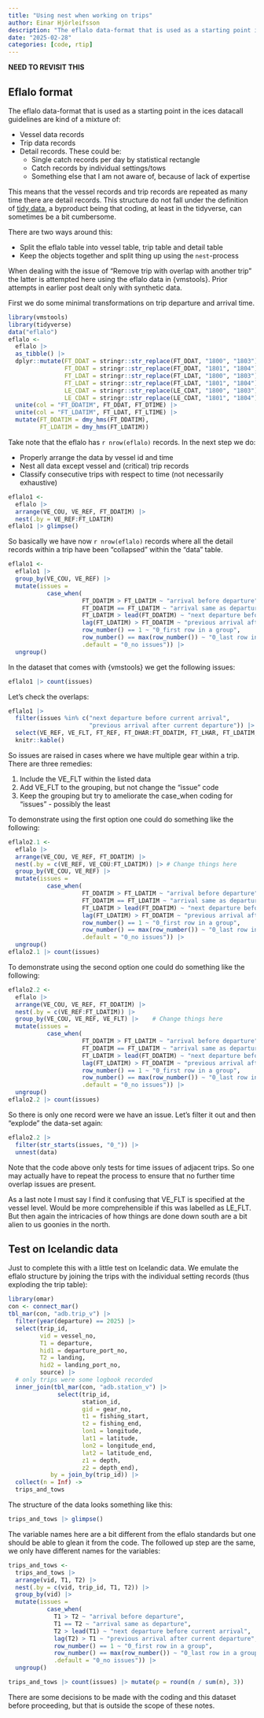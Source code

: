 ```yaml
---
title: "Using nest when working on trips"
author: Einar Hjörleifsson
description: "The eflalo data-format that is used as a starting point in the ices datacall guidelines is not tidy. Hence when e.g. trying to deal with issues in the trip registration, like time overlaps, one can end up with some cumbersome coding sequence. Here an attempt is made to use the `nest` feature with the objective of simplifying the code."
date: "2025-02-28"
categories: [code, rtip]
---
```


**NEED TO REVISIT THIS**

## Eflalo format

The eflalo data-format that is used as a starting point in the ices datacall guidelines are kind of a mixture of:

* Vessel data records
* Trip data records
* Detail records. These could be:
  * Single catch records per day by statistical rectangle
  * Catch records by individual settings/tows
  * Something else that I am not aware of, because of lack of expertise

This means that the vessel records and trip records are repeated as many time there are detail records. This structure do not fall under the definition of [tidy data](https://r4ds.hadley.nz/data-tidy.html#sec-tidy-data), a byproduct being that coding, at least in the tidyverse, can sometimes be a bit cumbersome.

There are two ways around this:

* Split the eflalo table into vessel table, trip table and detail table
* Keep the objects together and split thing up using the `nest`-process

When dealing with the issue of "Remove trip with overlap with another trip" the latter is attempted here using the eflalo data in {vmstools}. Prior attempts in earlier post dealt only with synthetic data.

First we do some minimal transformations on trip departure and arrival time.

```r
library(vmstools)
library(tidyverse)
data("eflalo")
eflalo <- 
  eflalo |> 
  as_tibble() |> 
  dplyr::mutate(FT_DDAT = stringr::str_replace(FT_DDAT, "1800", "1803"),
                FT_DDAT = stringr::str_replace(FT_DDAT, "1801", "1804"),
                FT_LDAT = stringr::str_replace(FT_LDAT, "1800", "1803"),
                FT_LDAT = stringr::str_replace(FT_LDAT, "1801", "1804"),
                LE_CDAT = stringr::str_replace(LE_CDAT, "1800", "1803"),
                LE_CDAT = stringr::str_replace(LE_CDAT, "1801", "1804")) |> 
  unite(col = "FT_DDATIM", FT_DDAT, FT_DTIME) |> 
  unite(col = "FT_LDATIM", FT_LDAT, FT_LTIME) |> 
  mutate(FT_DDATIM = dmy_hms(FT_DDATIM),
         FT_LDATIM = dmy_hms(FT_LDATIM))
```

Take note that the eflalo has `r nrow(eflalo)` records. In the next step we do:

* Properly arrange the data by vessel id and time
* Nest all data except vessel and (critical) trip records
* Classify consecutive trips with respect to time (not necessarily exhaustive)

```r
eflalo1 <- 
  eflalo |> 
  arrange(VE_COU, VE_REF, FT_DDATIM) |> 
  nest(.by = VE_REF:FT_LDATIM)
eflalo1 |> glimpse()
```

So basically we have now `r nrow(eflalo)` records where all the detail records within a trip have been "collapsed" within the "data" table.

```r
eflalo1 <- 
  eflalo1 |> 
  group_by(VE_COU, VE_REF) |> 
  mutate(issues = 
           case_when(
                     FT_DDATIM > FT_LDATIM ~ "arrival before departure",
                     FT_DDATIM == FT_LDATIM ~ "arrival same as departure",
                     FT_LDATIM > lead(FT_DDATIM) ~ "next departure before current arrival",
                     lag(FT_LDATIM) > FT_DDATIM ~ "previous arrival after current departure",
                     row_number() == 1 ~ "0_first row in a group", 
                     row_number() == max(row_number()) ~ "0_last row in a group",
                     .default = "0_no issues")) |> 
  ungroup()
```

In the dataset that comes with {vmstools} we get the following issues:

```r
eflalo1 |> count(issues)
```

Let's check the overlaps:

```r
eflalo1 |> 
  filter(issues %in% c("next departure before current arrival",
                       "previous arrival after current departure")) |> 
  select(VE_REF, VE_FLT, FT_REF, FT_DHAR:FT_DDATIM, FT_LHAR, FT_LDATIM, issues) |> 
  knitr::kable()
```

So issues are raised in cases where we have multiple gear within a trip. There are three remedies:

1. Include the VE_FLT within the listed data
2. Add VE_FLT to the grouping, but not change the "issue" code
3. Keep the grouping but try to ameliorate the case_when coding for "issues" - possibly the least 

To demonstrate using the first option one could do something like the following:

```r
eflalo2.1 <- 
  eflalo |> 
  arrange(VE_COU, VE_REF, FT_DDATIM) |> 
  nest(.by = c(VE_REF, VE_COU:FT_LDATIM)) |> # Change things here
  group_by(VE_COU, VE_REF) |> 
  mutate(issues = 
           case_when(
                     FT_DDATIM > FT_LDATIM ~ "arrival before departure",
                     FT_DDATIM == FT_LDATIM ~ "arrival same as departure",
                     FT_LDATIM > lead(FT_DDATIM) ~ "next departure before current arrival",
                     lag(FT_LDATIM) > FT_DDATIM ~ "previous arrival after current departure",
                     row_number() == 1 ~ "0_first row in a group", 
                     row_number() == max(row_number()) ~ "0_last row in a group",
                     .default = "0_no issues")) |> 
  ungroup()
eflalo2.1 |> count(issues)
```

To demonstrate using the second option one could do something like the following:

```r
eflalo2.2 <- 
  eflalo |> 
  arrange(VE_COU, VE_REF, FT_DDATIM) |> 
  nest(.by = c(VE_REF:FT_LDATIM)) |> 
  group_by(VE_COU, VE_REF, VE_FLT) |>    # Change things here
  mutate(issues = 
           case_when(
                     FT_DDATIM > FT_LDATIM ~ "arrival before departure",
                     FT_DDATIM == FT_LDATIM ~ "arrival same as departure",
                     FT_LDATIM > lead(FT_DDATIM) ~ "next departure before current arrival",
                     lag(FT_LDATIM) > FT_DDATIM ~ "previous arrival after current departure",
                     row_number() == 1 ~ "0_first row in a group", 
                     row_number() == max(row_number()) ~ "0_last row in a group",
                     .default = "0_no issues")) |> 
  ungroup()
eflalo2.2 |> count(issues)
```

So there is only one record were we have an issue. Let's filter it out and then "explode" the data-set again:

```r
eflalo2.2 |> 
  filter(str_starts(issues, "0_")) |> 
  unnest(data)
```

Note that the code above only tests for time issues of adjacent trips. So one may actually have to repeat the process to ensure that no further time overlap issues are present.

As a last note I must say I find it confusing that VE_FLT is specified at the vessel level. Would be more comprehensible if this was labelled as LE_FLT. But then again the intricacies of how things are done down south are a bit alien to us goonies in the north.

## Test on Icelandic data

Just to complete this with a little test on Icelandic data. We emulate the eflalo structure by joining the trips with the individual setting records (thus exploding the trip table):

```r
library(omar)
con <- connect_mar()
tbl_mar(con, "adb.trip_v") |> 
  filter(year(departure) == 2025) |> 
  select(trip_id, 
         vid = vessel_no,
         T1 = departure,
         hid1 = departure_port_no,
         T2 = landing,
         hid2 = landing_port_no,
         source) |> 
  # only trips were some logbook recorded
  inner_join(tbl_mar(con, "adb.station_v") |> 
              select(trip_id,
                     station_id,
                     gid = gear_no,
                     t1 = fishing_start,
                     t2 = fishing_end,
                     lon1 = longitude,
                     lat1 = latitude,
                     lon2 = longitude_end,
                     lat2 = latitude_end,
                     z1 = depth,
                     z2 = depth_end),
            by = join_by(trip_id)) |> 
  collect(n = Inf) ->
  trips_and_tows
```

The structure of the data looks something like this:

```r
trips_and_tows |> glimpse()
```

The variable names here are a bit different from the eflalo standards but one should be able to glean it from the code. The followed up step are the same, we only have different names for the variables:

```r
trips_and_tows <- 
  trips_and_tows |> 
  arrange(vid, T1, T2) |> 
  nest(.by = c(vid, trip_id, T1, T2)) |> 
  group_by(vid) |> 
  mutate(issues = 
           case_when(
             T1 > T2 ~ "arrival before departure",
             T1 == T2 ~ "arrival same as departure",
             T2 > lead(T1) ~ "next departure before current arrival",
             lag(T2) > T1 ~ "previous arrival after current departure",
             row_number() == 1 ~ "0_first row in a group", 
             row_number() == max(row_number()) ~ "0_last row in a group",
             .default = "0_no issues")) |> 
  ungroup()

trips_and_tows |> count(issues) |> mutate(p = round(n / sum(n), 3))
```

There are some decisions to be made with the coding and this dataset before proceeding, but that is outside the scope of these notes.
